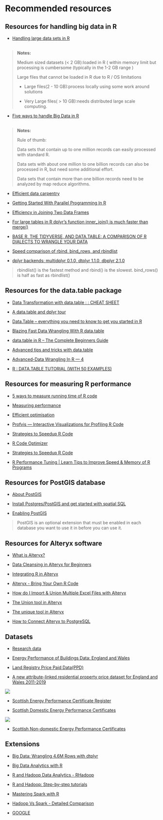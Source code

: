 # Recommended resources
  
## Resources for handling big data in R
  
 -   [Handling large data sets in R](https://rpubs.com/msundar/large_data_analysis)
<br><br>

> **Notes:**
>
> Medium sized datasets (< 2 GB):loaded in R ( within memory limit but processing is cumbersome (typically in the 1-2 GB range )
>
> Large files that cannot be loaded in R due to R / OS limitations 
>
> - Large files(2 - 10 GB):process locally using some work around solutions
>
> - Very Large files( > 10 GB):needs distributed large scale computing.



 -   [Five ways to handle Big Data in R](https://www.r-bloggers.com/2013/11/five-ways-to-handle-big-data-in-r/)
<br><br>

> **Notes:**
>
> Rule of thumb:
>
> Data sets that contain up to one million records can easily processed with standard R.
>
> Data sets with about one million to one billion records can also be processed in R, but need some additional effort.
>
> Data sets that contain more than one billion records need to be analyzed by map reduce algorithms. 
 
 -   [Efficient data carpentry](https://csgillespie.github.io/efficientR/data-carpentry.html)
    
 -   [Getting Started With Parallel Programming In R](https://towardsdatascience.com/getting-started-with-parallel-programming-in-r-d5f801d43745)
  

 -   [Efficiency in Joining Two Data Frames](https://www.r-bloggers.com/2013/01/efficiency-in-joining-two-data-frames/)
  
 -   [For large tables in R dplyr's function inner_join() is much faster than merge()](http://zevross.com/blog/2014/04/30/mini-post-for-large-tables-in-r-dplyrs-function-inner_join-is-much-faster-than-merge/)
  
 -   [BASE R, THE TIDYVERSE, AND DATA.TABLE: A COMPARISON OF R DIALECTS TO WRANGLE YOUR DATA](https://wetlandscapes.com/blog/a-comparison-of-r-dialects/)
  
 -   [Speed comparison of rbind, bind_rows, and rbindlist](https://rstudio-pubs-static.s3.amazonaws.com/406521_7fc7b6c1dc374e9b8860e15a699d8bb0.html)
  
 -   [dplyr backends: multidplyr 0.1.0, dtplyr 1.1.0, dbplyr 2.1.0](https://www.tidyverse.org/blog/2021/02/dplyr-backends/)
  
> rbindlist() is the fastest method and rbind() is the slowest. bind_rows() is half as fast as rbindlist()
  
## Resources for the data.table package
  
 -   [Data Transformation with data.table : : CHEAT SHEET](file:///C:/Users/casa-alienware%20Bin%20C/Documents/Downloads/datatable%20(6).pdf)
  
 -   [A data.table and dplyr tour](https://atrebas.github.io/post/2019-03-03-datatable-dplyr/)
  
 -   [Data.Table – everything you need to know to get you started in R](https://hutsons-hacks.info/data-table-everything-you-need-to-know-to-get-you-started-in-r)
 
 -   [Blazing Fast Data Wrangling With R data.table](https://towardsdatascience.com/blazing-fast-data-wrangling-with-r-data-table-de5045cc4b4d)
  
 -   [data.table in R – The Complete Beginners Guide](https://www.machinelearningplus.com/data-manipulation/datatable-in-r-complete-guide/)
  
 -   [Advanced tips and tricks with data.table](http://brooksandrew.github.io/simpleblog/articles/advanced-data-table/)
  
 -   [Advanced-Data Wrangling In R — 4](https://medium.com/analytics-vidhya/advanced-data-wrangling-in-r-4-f98693b92851)
  
 -   [R : DATA.TABLE TUTORIAL (WITH 50 EXAMPLES)](https://www.listendata.com/2016/10/r-data-table.html)
    
## Resources for measuring R performance
   
 -   [5 ways to measure running time of R code](https://www.r-bloggers.com/2017/05/5-ways-to-measure-running-time-of-r-code/)
    
 -   [Measuring performance](https://adv-r.hadley.nz/perf-measure.html#perf-measure)
   
 -   [Efficient optimisation](https://csgillespie.github.io/efficientR/performance.html)
   
 -   [Profvis — Interactive Visualizations for Profiling R Code](https://rstudio.github.io/profvis/)
  
 -   [Strategies to Speedup R Code](https://www.r-bloggers.com/2016/01/strategies-to-speedup-r-code/)
  
 -   [R Code Optimizer](https://rpubs.com/IACCancu/462493)
  
 -   [Strategies to Speedup R Code](https://www.r-bloggers.com/2016/01/strategies-to-speedup-r-code/)
   
 -   [R Performance Tuning | Learn Tips to Improve Speed & Memory of R Programs](https://data-flair.training/blogs/r-performance-tuning-techniques/)
  
## Resources for PostGIS database
  
 -   [About PostGIS](https://postgis.net/)
  
 -   [Install Postgres/PostGIS and get started with spatial SQL](http://zevross.com/blog/2019/12/04/install-postgres-postgis-and-get-started-with-spatial-sql/)
  
 -   [Enabling PostGIS](https://postgis.net/install/)
  
>PostGIS is an optional extension that must be enabled in each database you want to use it in before you can use it.
  
## Resources for Alteryx software
  
 -   [What is Alteryx?](https://www.youtube.com/watch?v=F8MSnofnItM)
  
 -   [Data Cleansing in Alteryx for Beginners](https://www.youtube.com/watch?v=FzefmS9Fu7Y)
  
 -   [Integrating R in Alteryx](https://www.theinformationlab.co.uk/2018/11/12/integrating-r-in-alteryx/)
  
 -   [Alteryx - Bring Your Own R Code](https://www.youtube.com/watch?v=nVYLRM-mbtk)
  
 -   [How do I Import & Union Multiple Excel Files with Alteryx](https://www.youtube.com/watch?v=MjGxzsMJINQ)
  
 -   [The Union tool in Alteryx](https://www.youtube.com/watch?v=v8xS0wrU6JA)
  
 -   [The unique tool in Alteryx](https://www.youtube.com/watch?v=ueLeDn85E98)
  
 -   [How to Connect Alteryx to PostgreSQL](https://www.youtube.com/watch?v=RDly0ycZ2IE)
  
## Datasets
  
 -  [Research data](https://reflect.ucl.ac.uk/casahousing/2021/01/11/research-data/)
  
 -  [Energy Performance of Buildings Data: England and Wales](https://epc.opendatacommunities.org/)
  
 -  [Land Registry Price Paid Data(PPD)](https://www.gov.uk/government/statistical-data-sets/price-paid-data-downloads)
  
 -  [A new attribute-linked residential property price dataset for England and Wales 2011-2019](https://reshare.ukdataservice.ac.uk/854240/)
  <center>

![](pic/data1.png)
</center>

 - [Scottish Energy Performance Certificate Register](https://www.scottishepcregister.org.uk/)
  
 - [Scottish Domestic Energy Performance Certificates](https://statistics.gov.scot/data/domestic-energy-performance-certificates)
   <center>

![](pic/data2.png)
</center>
  
 -  [Scottish Non-domestic Energy Performance Certificates](https://statistics.gov.scot/data/non-domestic-energy-performance-certificates)
      
## Extensions
    
 - [Big Data: Wrangling 4.6M Rows with dtplyr](https://www.business-science.io/code-tools/2019/08/15/big-data-dtplyr.html)
  
 - [Big Data Analytics with R](https://www.dropbox.com/sh/4m63647jbg7a1yy/AACa5TqdjBwOwchOpOa9s_Pda)
  
 - [R and Hadoop Data Analytics - RHadoop](https://dzone.com/articles/r-and-hadoop-data-analytics)
  
 - [R and Hadoop: Step-by-step tutorials](https://blog.revolutionanalytics.com/2012/03/r-and-hadoop-step-by-step-tutorials.html) 
  
 -  [Mastering Spark with R](https://therinspark.com/)  
  
 -  [Hadoop Vs Spark - Detailed Comparison](https://phoenixnap.com/kb/hadoop-vs-spark) 
   
 -  [GOOGLE](https://www.google.com/)